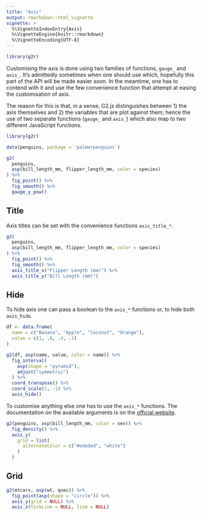 ```yaml
---
title: "Axis"
output: rmarkdown::html_vignette
vignette: >
  %\VignetteIndexEntry{Axis}
  %\VignetteEngine{knitr::rmarkdown}
  %\VignetteEncoding{UTF-8}
---
```


```r
library(g2r)
```

Customising the axis is done using two families of functions, `gauge_` and `axis_`. It's admittedly sometimes when one should use which, hopefully this part of the API will be made easier soon. In the meantime, one has to contend with it and use the few convenience function that attempt at easing the customisation of axis.

The reason for this is that, in a sense, G2.js distinguishes between 1) the axis themselves and 2) the variables that are plot against them; hence the use of two separate functions (`gauge_` and `axis_`) which also map to two different JavaScript functions.

```r
library(g2r)

data(penguins, package = 'palmerpenguins')

g2(
  penguins, 
  asp(bill_length_mm, flipper_length_mm, color = species)
) %>% 
  fig_point() %>%
  fig_smooth() %>%  
  gauge_y_pow() 
```

## Title

Axis titles can be set with the convenience functions `axis_title_*`.

```r
g2(
  penguins, 
  asp(bill_length_mm, flipper_length_mm, color = species)
) %>% 
  fig_point() %>%
  fig_smooth() %>%  
  axis_title_x("Flipper Length (mm)") %>% 
  axis_title_y("Bill Length (mm)")
```

## Hide

To hide axis one can pass a boolean to the `axis_*` functions or, to hide both `axis_hide`.

```r
df <- data.frame(
  name = c("Banana", "Apple", "Coconut", "Orange"),
  value = c(1, .8, .4, .1)
)

g2(df, asp(name, value, color = name)) %>% 
  fig_interval(
    asp(shape = "pyramid"),
    adjust("symmetric")
  ) %>% 
  coord_transpose() %>% 
  coord_scale(1, -1) %>% 
  axis_hide()
```

To customise anything else one has to use the `axis_*` functions. The documentation on the available arguments is on the [official website](https://g2.antv.vision/en/docs/api/general/axis).

```r
g2(penguins, asp(bill_length_mm, color = sex)) %>% 
  fig_density() %>%   
  axis_y( 
    grid = list(
      alternateColor = c("#ededed", "white")
    )
  )
```

## Grid

```r
g2(mtcars, asp(wt, qsec)) %>% 
  fig_point(asp(shape = "circle")) %>% 
  axis_y(grid = NULL) %>% 
  axis_x(tickLine = NULL, line = NULL)
```
